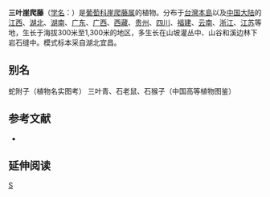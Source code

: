 {{Speciesbox
| genus = Tetrastigma
| species = hemsleyanum
| authority = Diels & Gilg
| synonyms = 
* ''Vitis dentata''
* ''Vitis bioritsensis''
* ''Tetrastigma dentatum''
* ''Vitis labordei''
* ''Vitis esquirolii''
* ''Tetrastigma alatum''
* ''Tetrastigma bioritsense''
}}

'''三叶崖爬藤'''（[[学名|学名]]：{{lang|la|''Tetrastigma hemsleyanum''}}）是[[葡萄科|葡萄科]][[崖爬藤属|崖爬藤属]]的植物。分布于[[台灣島|台灣本島]]以及[[中国大陆|中国大陆]]的[[江西|江西]]、[[湖北|湖北]]、[[湖南|湖南]]、[[广东|广东]]、[[广西|广西]]、[[西藏|西藏]]、[[贵州|贵州]]、[[四川|四川]]、[[福建|福建]]、[[云南|云南]]、[[浙江|浙江]]、[[江苏|江苏]]等地，生长于海拔300米至1,300米的地区，多生长在山坡灌丛中、山谷和溪边林下岩石缝中。模式标本采自湖北宜昌。

== 别名 ==
蛇附子（植物名实图考） 三叶青、石老鼠、石猴子（中国高等植物图鉴）

== 参考文献 ==
<div class="references-small">
* {{cite web| url =http://www.bioinfo.cn/db05/KmzwSpecies.php?action=view&id=23922| title =三叶崖爬藤| work =《中国高等植物数据库全库》| publisher =中国科学院微生物研究所| author =昆明植物研究所| accessdate =2009-02-19| deadurl =yes| archiveurl =https://web.archive.org/web/20160305060435/http://www.bioinfo.cn/db05/KmzwSpecies.php?action=view&id=23922| archivedate =2016-03-05}}
</div>

== 延伸阅读 ==
{{Wikisource further reading}}

{{Taxonbar|from=Q10865501}}

[[Category:崖爬藤属|S]]


{{植物小作品}}